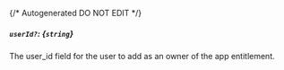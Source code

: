 {/* Autogenerated DO NOT EDIT  */}
##### `userId?`: *{`string`}*
The user_id field for the user to add as an owner of the app entitlement.


